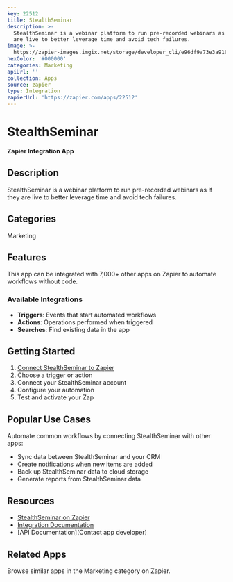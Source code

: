 ```yaml
---
key: 22512
title: StealthSeminar
description: >-
  StealthSeminar is a webinar platform to run pre-recorded webinars as if they
  are live to better leverage time and avoid tech failures.
image: >-
  https://zapier-images.imgix.net/storage/developer_cli/e96df9a73e3a918fdab40ffaf6d6cbf8_3.png?auto=format%2Ccompress&ixlib=python-3.0.0&q=50
hexColor: '#000000'
categories: Marketing
apiUrl: ''
collection: Apps
source: zapier
type: Integration
zapierUrl: 'https://zapier.com/apps/22512'
---
```

# StealthSeminar

**Zapier Integration App**

## Description

StealthSeminar is a webinar platform to run pre-recorded webinars as if they are live to better leverage time and avoid tech failures.

## Categories

Marketing

## Features

This app can be integrated with 7,000+ other apps on Zapier to automate workflows without code.

### Available Integrations

- **Triggers**: Events that start automated workflows
- **Actions**: Operations performed when triggered
- **Searches**: Find existing data in the app

## Getting Started

1. [Connect StealthSeminar to Zapier](https://zapier.com/apps/22512)
2. Choose a trigger or action
3. Connect your StealthSeminar account
4. Configure your automation
5. Test and activate your Zap

## Popular Use Cases

Automate common workflows by connecting StealthSeminar with other apps:

- Sync data between StealthSeminar and your CRM
- Create notifications when new items are added
- Back up StealthSeminar data to cloud storage
- Generate reports from StealthSeminar data

## Resources

- [StealthSeminar on Zapier](https://zapier.com/apps/22512)
- [Integration Documentation](https://zapier.com/apps/22512/integrations)
- [API Documentation](Contact app developer)

## Related Apps

Browse similar apps in the Marketing category on Zapier.
